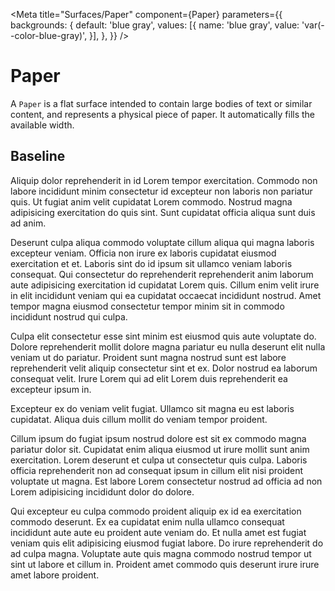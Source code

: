 
<Meta
	title="Surfaces/Paper"
	component={Paper}
	parameters={{
		backgrounds: {
			default: 'blue gray',
			values: [{
				name: 'blue gray',
				value: 'var(--color-blue-gray)',
			}],
		},
	}}
/>

# Paper

A `Paper` is a flat surface intended to contain large bodies of text or similar content, and represents a physical piece of paper.
It automatically fills the available width.

## Baseline

<Canvas>
	<Story name="Baseline">
		<Paper>
			<p>Aliquip dolor reprehenderit in id Lorem tempor exercitation. Commodo non labore incididunt minim consectetur id excepteur non laboris non pariatur quis. Ut fugiat anim velit cupidatat Lorem commodo. Nostrud magna adipisicing exercitation do quis sint. Sunt cupidatat officia aliqua sunt duis ad anim.</p>
			<p>Deserunt culpa aliqua commodo voluptate cillum aliqua qui magna laboris excepteur veniam. Officia non irure ex laboris cupidatat eiusmod exercitation et et. Laboris sint do id ipsum sit ullamco veniam laboris consequat. Qui consectetur do reprehenderit reprehenderit anim laborum aute adipisicing exercitation id cupidatat Lorem quis. Cillum enim velit irure in elit incididunt veniam qui ea cupidatat occaecat incididunt nostrud. Amet tempor magna eiusmod consectetur tempor minim sit in commodo incididunt nostrud qui culpa.</p>
			<p>Culpa elit consectetur esse sint minim est eiusmod quis aute voluptate do. Dolore reprehenderit mollit dolore magna pariatur eu nulla deserunt elit nulla veniam ut do pariatur. Proident sunt magna nostrud sunt est labore reprehenderit velit aliquip consectetur sint et ex. Dolor nostrud ea laborum consequat velit. Irure Lorem qui ad elit Lorem duis reprehenderit ea excepteur ipsum in.</p>
			<p>Excepteur ex do veniam velit fugiat. Ullamco sit magna eu est laboris cupidatat. Aliqua duis cillum mollit do veniam tempor proident.</p>
			<p>Cillum ipsum do fugiat ipsum nostrud dolore est sit ex commodo magna pariatur dolor sit. Cupidatat enim aliqua eiusmod ut irure mollit sunt anim exercitation. Lorem deserunt et culpa ut consectetur quis culpa. Laboris officia reprehenderit non ad consequat ipsum in cillum elit nisi proident voluptate ut magna. Est labore Lorem consectetur nostrud ad officia ad non Lorem adipisicing incididunt dolor do dolore.</p>
			<p>Qui excepteur eu culpa commodo proident aliquip ex id ea exercitation commodo deserunt. Ex ea cupidatat enim nulla ullamco consequat incididunt aute aute eu proident aute veniam do. Et nulla amet est fugiat veniam quis elit adipisicing eiusmod fugiat labore. Do irure reprehenderit do ad culpa magna. Voluptate aute quis magna commodo nostrud tempor ut sint ut labore et cillum in. Proident amet commodo quis deserunt irure irure amet labore proident.</p>
		</Paper>
	</Story>
</Canvas>
